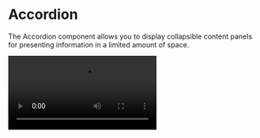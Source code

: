 
# Accordion

The Accordion component allows you to display collapsible content panels for presenting information in a limited amount of space.

<Bleed>
  <Video src="https://raw.githubusercontent.com/vercel/swr-site/master/.github/videos/focus-revalidate.mp4" />
</Bleed>
